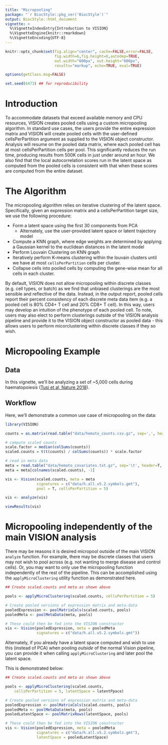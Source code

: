```yaml
---
title: "Micropooling"
package: "`r BiocStyle::pkg_ver('BiocStyle')`"
output: BiocStyle::html_document
vignette: >
  %\VignetteIndexEntry{Introduction to VISION}
  %\VignetteEngine{knitr::rmarkdown}
  %\VignetteEncoding{UTF-8}
---
```


``` r

knitr::opts_chunk$set(fig.align="center", cache=FALSE,error=FALSE,
                      fig.width=6,fig.height=6,autodep=TRUE,
                      out.width="600px", out.height="600px",
                      results="markup", echo=TRUE, eval=TRUE)

options(getClass.msg=FALSE)

set.seed(6473) ## for reproducibility

```

# Introduction

To accommodate datasets that exceed available memory and CPU resources, VISION creates pooled cells using a custom micropooling algorithm. In standard use cases, the users provide the entire expression matrix and VISION will create pooled cells with the user-defined cellsPerPartition argument as supplied to the VISION object constructor. Analysis will resume on the pooled data matrix, where each pooled cell has at most cellsPerPartition cells per pool. This significantly reduces the run time, producing results from 500K cells in just under around an hour. We also find that the local autocorrelation scores run in the latent space as computed from the pooled cells is consistent with that when these scores are computed from the entire dataset. 

# The Algorithm 

The micropooling algorithm relies on iterative clustering of the latent space. Specifically, given an expression matrix and a cellsPerPartition target size, we use the following procedure:

- Form a latent space using the first 30 components from PCA
    - Alternately, use the user-provided latent space or latent trajectory model
- Compute a KNN graph, where edge weights are determined by applying a Gaussian kernel to the euclidean distances in the latent model
- Perform Louvain Clustering on KNN graph
- Iteratively perform K-means clustering within the louvain clusters until we have at most `cellsPerPartition` cells per cluster.
- Collapse cells into pooled cells by computing the gene-wise mean for all cells in each cluster.

By default, VISION does not allow micropooling within discrete classes (e.g. cell types, or batch) as we find that unbiased clusterings are the most sensible and reflective of the data. Instead, in the output report, pooled cells report their percent consistency of each discrete meta data item (e.g. a pooled cell is 80% CD4+ T cell and 20% CD8+ T cell). In this way, users may develop an intuition of the phenotype of each pooled cell. To note, users may also elect to perform clusterings outside of the VISION analysis pipeline and provide it to the VISION object constructor as pooled data - this allows users to perform micorclustering within discrete classes if they so wish.

# Micropooling Example

## Data

In this vignette, we'll be analyzing a set of ~5,000 cells during haematopoiesis ([Tusi et al, Nature 2018](https://www.nature.com/articles/nature25741)). 

## Workflow

Here, we'll demonstrate a common use case of micropooling on the data:

```r
library(VISION)

counts = as.matrix(read.table("data/hemato_counts.csv.gz", sep=',', header=T, row.names=1))

# compute scaled counts
scale.factor = median(colSums(counts))
scaled.counts = t(t(counts) / colSums(counts)) * scale.factor

# read in meta data 
meta = read.table("data/hemato_covariates.txt.gz", sep='\t', header=T, row.names=1)
meta = meta[colnames(scaled.counts), -1]

vis <- Vision(scaled.counts, meta = meta
              signatures = c("data/h.all.v5.2.symbols.gmt"),
              pool = T, cellsPerPartition = 5)

vis <- analyze(vis)

viewResults(vis)
```

# Micropooling independently of the main VISION analysis

There may be reasons it is desired micropool outside of the main VISION `analyze` function.  For example, there may be discrete classes that users may not wish to pool across (e.g. not wanting to merge disease and control cells).  Or, you may want to only use the micropooling function independently of the rest of the pipeline.  This can be accomplished using the `applyMicroClustering` utility function as demonstrated here.

```r
## Create scaled.counts and meta as shown above

pools <- applyMicroClustering(scaled.counts, cellsPerPartition = 5)

# Create pooled versions of expression matrix and meta-data
pooledExpression <- poolMatrixCols(scaled.counts, pools)
pooledMeta <- poolMetaData(meta, pools)

# These could then be fed into the VISION constructor
vis <- Vision(pooledExpression, meta = pooledMeta
              signatures = c("data/h.all.v5.2.symbols.gmt"))
```

Alternately, if you already have a latent space computed and wish to use this (instead of PCA) when pooling *outside* of the normal 
Vision pipeline, you can provide it when calling `applyMicroClustering` and later pool the latent space.

This is demonstrated below:

```r
## Create scaled.counts and meta as shown above

pools <- applyMicroClustering(scaled.counts,
    cellsPerPartition = 5, latentSpace = latentPpace)

# Create pooled versions of expression matrix and meta-data
pooledExpression <- poolMatrixCols(scaled.counts, pools)
pooledMeta <- poolMetaData(meta, pools)
pooledLatentSpace <- poolMatrixRows(latentSpace, pools)

# These could then be fed into the VISION constructor
vis <- Vision(pooledExpression, meta = pooledMeta
              signatures = c("data/h.all.v5.2.symbols.gmt"),
              latentSpace = pooledLatentSpace)
```
